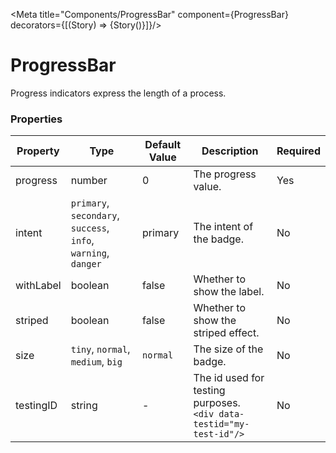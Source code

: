 
<Meta title="Components/ProgressBar" component={ProgressBar}  decorators={[(Story) => <ApplicationProvider>{Story()}</ApplicationProvider>]}/>

# ProgressBar

Progress indicators express the length of a process.

<Canvas>
  <ProgressBar progress={30} intent="success" />
</Canvas>

### Properties

|Property|Type|Default Value|Description|Required|
|---|---|---|---|---|
|progress|number|0|The progress value.|Yes|
|intent|`primary`, `secondary`, `success`, <br/>`info`, `warning`, `danger`|primary | The intent of the badge.|No|
|withLabel|boolean|false|Whether to show the label.|No|
|striped|boolean|false|Whether to show the striped effect.|No|
|size|`tiny`, `normal`, `medium`, `big`| `normal`|The size of the badge.|No|
|testingID| string | - | The id used for testing purposes.<br/>`<div data-testid="my-test-id"/>` |No|
